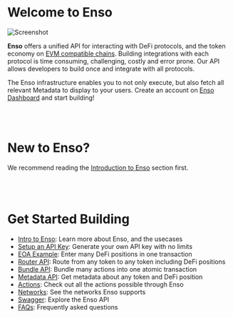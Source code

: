 
# Welcome to Enso

<Image src={image} alt="Screenshot" width={1300} height={500} />

**Enso** offers a unified API for interacting with DeFi protocols, and the token economy on [EVM compatible chains](./concepts/networks.mdx). Building integrations with each protocol is time consuming, challenging, costly and error prone.  Our API allows developers to build once and integrate with all protocols.

The Enso infrastructure enables you to not only execute, but also fetch all relevant Metadata to display to your users.  Create an account on [Enso Dashboard](https://www.enso.finance/developers) and start building!

<br></br>
# New to Enso?  
We recommend reading the [Introduction to Enso](../introduction/intro-to-enso.mdx) section first.
<br></br><br></br>

# Get Started Building

- [Intro to Enso](./introduction/intro-to-enso.mdx): Learn more about Enso, and the usecases
- [Setup an API Key](./introduction/get-api-key.mdx): Generate your own API key with no limits
- [EOA Example](./examples/eoa/bundle-3positions): Enter many DeFi positions in one transaction
- [Router API](./router-api/introduction.mdx): Route from any token to any token including DeFi positions
- [Bundle API](./bundle-api/introduction.mdx): Bundle many actions into one atomic transaction
- [Metadata API](./metadata-api/api-reference/overview.mdx): Get metadata about any token and DeFi position
- [Actions](./bundler-api/actions.mdx): Check out all the actions possible through Enso
- [Networks](./concepts/networks.mdx): See the networks Enso supports
- [Swagger](https://api.enso.finance/api#/): Explore the Enso API
- [FAQs](./developer-resources/faq.mdx): Frequently asked questions